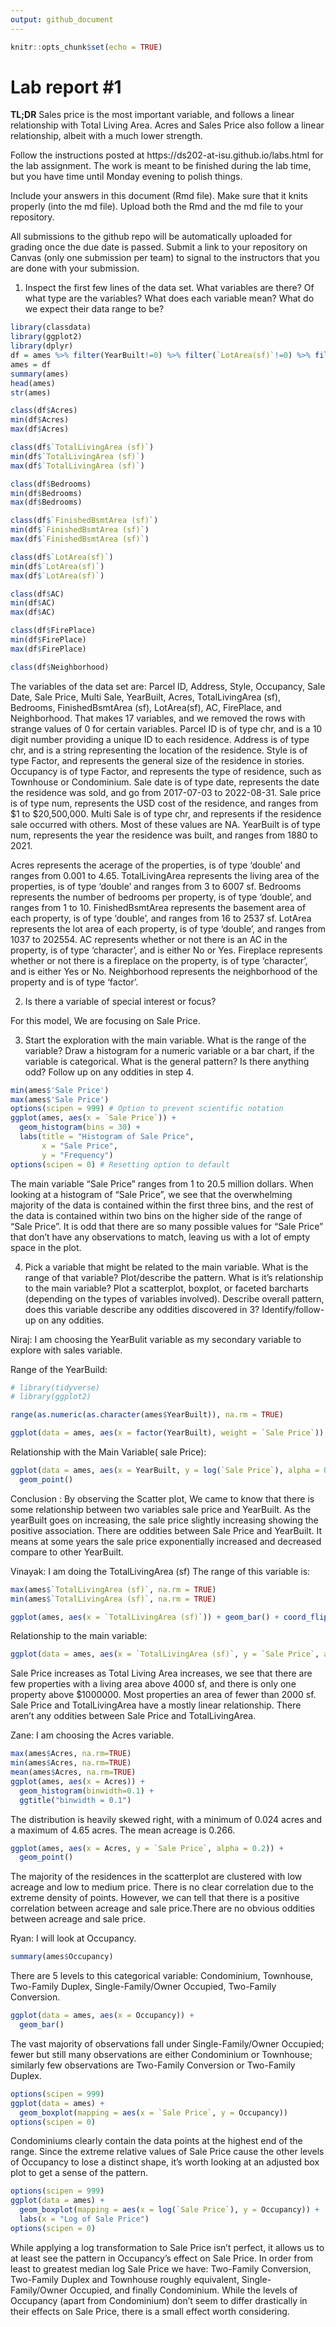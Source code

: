 ```yaml
---
output: github_document
---
```


<!-- README.md is generated from README.Rmd. Please edit the README.Rmd file -->


```r
knitr::opts_chunk$set(echo = TRUE)
```

# Lab report #1

**TL;DR** Sales price is the most important variable, and follows a linear relationship with Total Living Area. Acres and Sales Price also follow a linear relationship, albeit with a much lower strength.

Follow the instructions posted at https://ds202-at-isu.github.io/labs.html for the lab assignment. The work is meant to be finished during the lab time, but you have time until Monday evening to polish things.

Include your answers in this document (Rmd file). Make sure that it knits properly (into the md file). Upload both the Rmd and the md file to your repository.  

All submissions to the github repo will be automatically uploaded for grading once the due date is passed.
Submit a link to your repository on Canvas (only one submission per team) to signal to the instructors that you are done with your submission.


1. Inspect the first few lines of the data set. What variables are there? Of what type are the variables? What does each variable mean? What do we expect their data range to be?

```r
library(classdata)
library(ggplot2)
library(dplyr)
df = ames %>% filter(YearBuilt!=0) %>% filter(`LotArea(sf)`!=0) %>% filter(Acres!=0) %>% filter(`TotalLivingArea (sf)`!=0) %>% filter(`Sale Price`!=0) %>% filter(Bedrooms!=0) %>% filter(Acres!=0) %>% filter(`TotalLivingArea (sf)`!=0) %>% filter(`Bedrooms` != 0) %>% filter(`FinishedBsmtArea (sf)`!=0) %>% filter(AC != 0) %>% filter(FirePlace != 0) %>% filter(Neighborhood != 0)
ames = df
summary(ames)
head(ames)
str(ames)

class(df$Acres)
min(df$Acres)
max(df$Acres)

class(df$`TotalLivingArea (sf)`)
min(df$`TotalLivingArea (sf)`)
max(df$`TotalLivingArea (sf)`)

class(df$Bedrooms)
min(df$Bedrooms)
max(df$Bedrooms)

class(df$`FinishedBsmtArea (sf)`)
min(df$`FinishedBsmtArea (sf)`)
max(df$`FinishedBsmtArea (sf)`)

class(df$`LotArea(sf)`)
min(df$`LotArea(sf)`)
max(df$`LotArea(sf)`)

class(df$AC)
min(df$AC)
max(df$AC)

class(df$FirePlace)
min(df$FirePlace)
max(df$FirePlace)

class(df$Neighborhood)


```
The variables of the data set are: Parcel ID, Address, Style, Occupancy, Sale Date, Sale Price, Multi Sale, YearBuilt, Acres, TotalLivingArea (sf), Bedrooms, FinishedBsmtArea (sf), LotArea(sf), AC, FirePlace, and Neighborhood. That makes 17 variables, and we removed the rows with strange values of 0 for certain variables. Parcel ID is of type chr, and is a 10 digit number providing a unique ID to each residence. Address is of type chr, and is a string representing the location of the residence. Style is of type Factor, and represents the general size of the residence in stories. Occupancy is of type Factor, and represents the type of residence, such as Townhouse or Condominium. Sale date is of type date, represents the date the residence was sold, and go from 2017-07-03 to 2022-08-31. Sale price is of type num, represents the USD cost of the residence, and ranges from $1 to $20,500,000. Multi Sale is of type chr, and represents if the residence sale occurred with others. Most of these values are NA. YearBuilt is of type num, represents the year the residence was built, and ranges from 1880 to 2021.

Acres represents the acerage of the properties, is of type 'double' and ranges from 0.001 to 4.65.
TotalLivingArea represents the living area of the properties, is of type 'double' and ranges from 3 to 6007 sf.
Bedrooms represents the number of bedrooms per property, is of type 'double', and ranges from 1 to 10.
FinishedBsmtArea represents the basement area of each property, is of type 'double', and ranges from 16 to 2537 sf.
LotArea represents the lot area of each property, is of type 'double', and ranges from 1037 to 202554.
AC represents whether or not there is an AC in the property, is of type 'character', and is either No or Yes.
Fireplace represents whether or not there is a fireplace on the property, is of type 'character', and is either Yes or No.
Neighborhood represents the neighborhood of the property and is of type 'factor'.










2. Is there a variable of special interest or focus?

  For this model, We are focusing on Sale Price.
 
3. Start the exploration with the main variable. What is the range of the variable? Draw a histogram for a numeric variable or a bar chart, if the variable is categorical. What is the general pattern? Is there anything odd? Follow up on any oddities in step 4.


```r
min(ames$'Sale Price')
max(ames$'Sale Price')
options(scipen = 999) # Option to prevent scientific notation
ggplot(ames, aes(x = `Sale Price`)) +
  geom_histogram(bins = 30) +
  labs(title = "Histogram of Sale Price",
       x = "Sale Price",
       y = "Frequency")
options(scipen = 0) # Resetting option to default
```

The main variable "Sale Price" ranges from 1 to 20.5 million dollars. When looking at a histogram of "Sale Price", we see that the overwhelming majority of the data is contained within the first three bins, and the rest of the data is contained within two bins on the higher side of the range of "Sale Price". It is odd that there are so many possible values for "Sale Price" that don't have any observations to match, leaving us with a lot of empty space in the plot.

4. Pick a variable that might be related to the main variable. What is the range of that variable? Plot/describe the pattern. What is it's relationship to the main variable? Plot a scatterplot, boxplot, or faceted barcharts (depending on the types of variables involved). Describe overall pattern, does this variable describe any oddities discovered in 3? Identify/follow-up on any oddities.

Niraj: I am choosing the YearBulit variable as my secondary variable to explore with sales variable. 

Range of the YearBuild: 

```r

# library(tidyverse)
# library(ggplot2)

range(as.numeric(as.character(ames$YearBuilt)), na.rm = TRUE)

ggplot(data = ames, aes(x = factor(YearBuilt), weight = `Sale Price`))  + geom_bar() + labs(x = 'Year Built') + coord_flip()

```
  
Relationship with the Main Variable( sale Price):

```r

ggplot(data = ames, aes(x = YearBuilt, y = log(`Sale Price`), alpha = 0.2)) +
  geom_point()

```


Conclusion : By observing the Scatter plot, We came to know that there is some relationship between two variables sale price and YearBuilt. As the yearBuilt goes on increasing, the sale price slightly increasing showing the positive association.  There are  oddities between Sale Price and YearBuilt. It means at some years the sale price exponentially increased and decreased compare to other YearBuilt. 

Vinayak: I am doing the TotalLivingArea (sf)
The range of this variable is:
```r
max(ames$`TotalLivingArea (sf)`, na.rm = TRUE)
min(ames$`TotalLivingArea (sf)`, na.rm = TRUE)

ggplot(ames, aes(x = `TotalLivingArea (sf)`)) + geom_bar() + coord_flip()

```

Relationship to the main variable:
```r
ggplot(data = ames, aes(x = `TotalLivingArea (sf)`, y = `Sale Price`, alpha = 0.2)) + geom_point()

```

Sale Price increases as Total Living Area increases, we see that there are few properties with a living area above 4000 sf, and there is only one property above $1000000. Most properties an area of fewer than 2000 sf. Sale Price and TotalLivingArea have a mostly linear relationship. There aren't any oddities between Sale Price and TotalLivingArea.

Zane: I am choosing the Acres variable.

```r
max(ames$Acres, na.rm=TRUE)
min(ames$Acres, na.rm=TRUE)
mean(ames$Acres, na.rm=TRUE)
ggplot(ames, aes(x = Acres)) + 
  geom_histogram(binwidth=0.1) +
  ggtitle("binwidth = 0.1")
```

The distribution is heavily skewed right, with a minimum of 0.024 acres and a maximum of 4.65 acres. The mean acreage is 0.266.

```r
ggplot(ames, aes(x = Acres, y = `Sale Price`, alpha = 0.2)) +
  geom_point()
```

The majority of the residences in the scatterplot are clustered with low acreage and low to medium price. There is no clear correlation due to the extreme density of points. However, we can tell that there is a positive correlation between acreage and sale price.There are no obvious oddities between acreage and sale price.


Ryan: I will look at Occupancy.
```r
summary(ames$Occupancy)
```

There are 5 levels to this categorical variable: Condominium, Townhouse, Two-Family Duplex, Single-Family/Owner Occupied, Two-Family Conversion.

```r
ggplot(data = ames, aes(x = Occupancy)) +
  geom_bar()
```

The vast majority of observations fall under Single-Family/Owner Occupied; fewer but still many observations are either Condominium or Townhouse; similarly few observations are Two-Family Conversion or Two-Family Duplex.

```r
options(scipen = 999)
ggplot(data = ames) +
  geom_boxplot(mapping = aes(x = `Sale Price`, y = Occupancy))
options(scipen = 0)
```

Condominiums clearly contain the data points at the highest end of the range. Since the extreme relative values of Sale Price cause the other levels of Occupancy to lose a distinct shape, it's worth looking at an adjusted box plot to get a sense of the pattern.

```r
options(scipen = 999)
ggplot(data = ames) +
  geom_boxplot(mapping = aes(x = log(`Sale Price`), y = Occupancy)) +
  labs(x = "Log of Sale Price")
options(scipen = 0)
```

While applying a log transformation to Sale Price isn't perfect, it allows us to at least see the pattern in Occupancy's effect on Sale Price. In order from least to greatest median log Sale Price we have: Two-Family Conversion, Two-Family Duplex and Townhouse roughly equivalent, Single-Family/Owner Occupied, and finally Condominium. While the levels of Occupancy (apart from Condominium) don't seem to differ drastically in their effects on Sale Price, there is a small effect worth considering.
